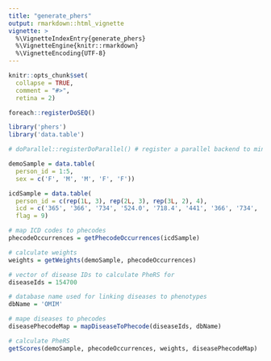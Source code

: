 ```yaml
---
title: "generate_phers"
output: rmarkdown::html_vignette
vignette: >
  %\VignetteIndexEntry{generate_phers}
  %\VignetteEngine{knitr::rmarkdown}
  %\VignetteEncoding{UTF-8}
---
```


```r
knitr::opts_chunk$set(
  collapse = TRUE,
  comment = "#>",
  retina = 2)

foreach::registerDoSEQ()
```

```r
library('phers')
library('data.table')

# doParallel::registerDoParallel() # register a parallel backend to minimize runtime
```

```r
demoSample = data.table(
  person_id = 1:5,
  sex = c('F', 'M', 'M', 'F', 'F'))

icdSample = data.table(
  person_id = c(rep(1L, 3), rep(2L, 3), rep(3L, 2), 4),
  icd = c('365', '366', '734', '524.0', '718.4', '441', '366', '734', '441'),
  flag = 9)
```

```r
# map ICD codes to phecodes
phecodeOccurrences = getPhecodeOccurrences(icdSample)

# calculate weights 
weights = getWeights(demoSample, phecodeOccurrences)

# vector of disease IDs to calculate PheRS for
diseaseIds = 154700

# database name used for linking diseases to phenotypes
dbName = 'OMIM'

# mape diseases to phecodes
diseasePhecodeMap = mapDiseaseToPhecode(diseaseIds, dbName)

# calculate PheRS
getScores(demoSample, phecodeOccurrences, weights, diseasePhecodeMap)
```
